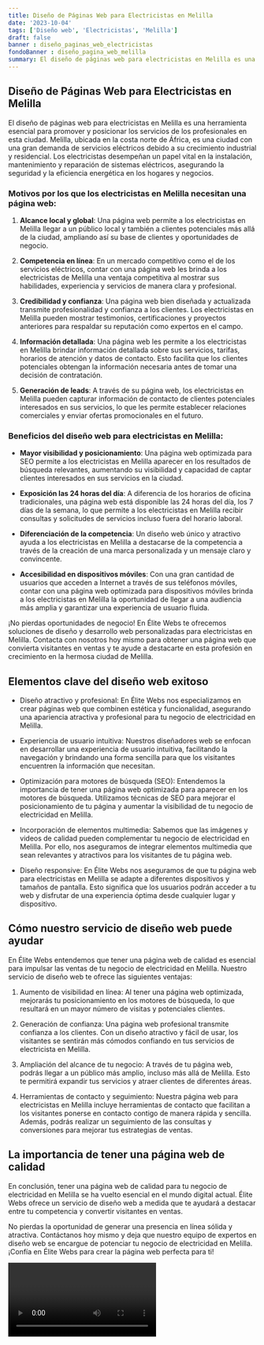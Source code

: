 ```yaml
---
title: Diseño de Páginas Web para Electricistas en Melilla
date: '2023-10-04'
tags: ['Diseño web', 'Electricistas', 'Melilla']
draft: false
banner : diseño_paginas_web_electricistas
fondoBanner : diseño_pagina_web_melilla
summary: El diseño de páginas web para electricistas en Melilla es una herramienta esencial para promover y posicionar los servicios de los profesionales en esta ciudad. Melilla, ubicada en la costa norte de África, es una ciudad con una gran demanda de servicios eléctricos debido a su crecimiento industrial y residencial. Los electricistas desempeñan un papel vital en la instalación, mantenimiento y reparación de sistemas eléctricos, asegurando la seguridad y la eficiencia energética en los hogares y negocios.
---
```


## Diseño de Páginas Web para Electricistas en Melilla

El diseño de páginas web para electricistas en Melilla es una herramienta esencial para promover y posicionar los servicios de los profesionales en esta ciudad. Melilla, ubicada en la costa norte de África, es una ciudad con una gran demanda de servicios eléctricos debido a su crecimiento industrial y residencial. Los electricistas desempeñan un papel vital en la instalación, mantenimiento y reparación de sistemas eléctricos, asegurando la seguridad y la eficiencia energética en los hogares y negocios.

### Motivos por los que los electricistas en Melilla necesitan una página web:

1. **Alcance local y global**: Una página web permite a los electricistas en Melilla llegar a un público local y también a clientes potenciales más allá de la ciudad, ampliando así su base de clientes y oportunidades de negocio.

2. **Competencia en línea**: En un mercado competitivo como el de los servicios eléctricos, contar con una página web les brinda a los electricistas de Melilla una ventaja competitiva al mostrar sus habilidades, experiencia y servicios de manera clara y profesional.

3. **Credibilidad y confianza**: Una página web bien diseñada y actualizada transmite profesionalidad y confianza a los clientes. Los electricistas en Melilla pueden mostrar testimonios, certificaciones y proyectos anteriores para respaldar su reputación como expertos en el campo.

4. **Información detallada**: Una página web les permite a los electricistas en Melilla brindar información detallada sobre sus servicios, tarifas, horarios de atención y datos de contacto. Esto facilita que los clientes potenciales obtengan la información necesaria antes de tomar una decisión de contratación.

5. **Generación de leads**: A través de su página web, los electricistas en Melilla pueden capturar información de contacto de clientes potenciales interesados en sus servicios, lo que les permite establecer relaciones comerciales y enviar ofertas promocionales en el futuro.

### Beneficios del diseño web para electricistas en Melilla:

- **Mayor visibilidad y posicionamiento**: Una página web optimizada para SEO permite a los electricistas en Melilla aparecer en los resultados de búsqueda relevantes, aumentando su visibilidad y capacidad de captar clientes interesados en sus servicios en la ciudad.

- **Exposición las 24 horas del día**: A diferencia de los horarios de oficina tradicionales, una página web está disponible las 24 horas del día, los 7 días de la semana, lo que permite a los electricistas en Melilla recibir consultas y solicitudes de servicios incluso fuera del horario laboral.

- **Diferenciación de la competencia**: Un diseño web único y atractivo ayuda a los electricistas en Melilla a destacarse de la competencia a través de la creación de una marca personalizada y un mensaje claro y convincente.

- **Accesibilidad en dispositivos móviles**: Con una gran cantidad de usuarios que acceden a Internet a través de sus teléfonos móviles, contar con una página web optimizada para dispositivos móviles brinda a los electricistas en Melilla la oportunidad de llegar a una audiencia más amplia y garantizar una experiencia de usuario fluida.

¡No pierdas oportunidades de negocio! En Élite Webs te ofrecemos soluciones de diseño y desarrollo web personalizadas para electricistas en Melilla. Contacta con nosotros hoy mismo para obtener una página web que convierta visitantes en ventas y te ayude a destacarte en esta profesión en crecimiento en la hermosa ciudad de Melilla.

<GifSeo />

<Cta />

## Elementos clave del diseño web exitoso

- Diseño atractivo y profesional: En Élite Webs nos especializamos en crear páginas web que combinen estética y funcionalidad, asegurando una apariencia atractiva y profesional para tu negocio de electricidad en Melilla.

- Experiencia de usuario intuitiva: Nuestros diseñadores web se enfocan en desarrollar una experiencia de usuario intuitiva, facilitando la navegación y brindando una forma sencilla para que los visitantes encuentren la información que necesitan.

- Optimización para motores de búsqueda (SEO): Entendemos la importancia de tener una página web optimizada para aparecer en los motores de búsqueda. Utilizamos técnicas de SEO para mejorar el posicionamiento de tu página y aumentar la visibilidad de tu negocio de electricidad en Melilla.

- Incorporación de elementos multimedia: Sabemos que las imágenes y videos de calidad pueden complementar tu negocio de electricidad en Melilla. Por ello, nos aseguramos de integrar elementos multimedia que sean relevantes y atractivos para los visitantes de tu página web.

- Diseño responsive: En Élite Webs nos aseguramos de que tu página web para electricistas en Melilla se adapte a diferentes dispositivos y tamaños de pantalla. Esto significa que los usuarios podrán acceder a tu web y disfrutar de una experiencia óptima desde cualquier lugar y dispositivo.

## Cómo nuestro servicio de diseño web puede ayudar

En Élite Webs entendemos que tener una página web de calidad es esencial para impulsar las ventas de tu negocio de electricidad en Melilla. Nuestro servicio de diseño web te ofrece las siguientes ventajas:

1. Aumento de visibilidad en línea: Al tener una página web optimizada, mejorarás tu posicionamiento en los motores de búsqueda, lo que resultará en un mayor número de visitas y potenciales clientes.

2. Generación de confianza: Una página web profesional transmite confianza a los clientes. Con un diseño atractivo y fácil de usar, los visitantes se sentirán más cómodos confiando en tus servicios de electricista en Melilla.

3. Ampliación del alcance de tu negocio: A través de tu página web, podrás llegar a un público más amplio, incluso más allá de Melilla. Esto te permitirá expandir tus servicios y atraer clientes de diferentes áreas.

4. Herramientas de contacto y seguimiento: Nuestra página web para electricistas en Melilla incluye herramientas de contacto que facilitan a los visitantes ponerse en contacto contigo de manera rápida y sencilla. Además, podrás realizar un seguimiento de las consultas y conversiones para mejorar tus estrategias de ventas.

## La importancia de tener una página web de calidad

En conclusión, tener una página web de calidad para tu negocio de electricidad en Melilla se ha vuelto esencial en el mundo digital actual. Élite Webs ofrece un servicio de diseño web a medida que te ayudará a destacar entre tu competencia y convertir visitantes en ventas.

No pierdas la oportunidad de generar una presencia en línea sólida y atractiva. Contáctanos hoy mismo y deja que nuestro equipo de expertos en diseño web se encargue de potenciar tu negocio de electricidad en Melilla. ¡Confía en Élite Webs para crear la página web perfecta para ti!

<Video />

<CtaBot job='Electricistas' city='Melilla'/>

<Gmaps query='Melilla+españa+maps' />